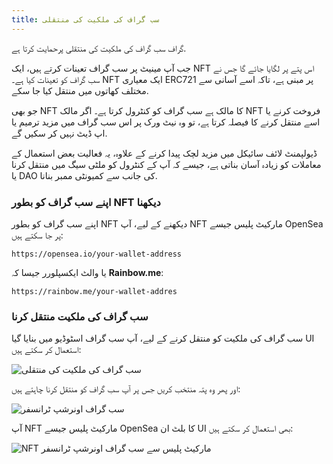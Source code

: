 ```yaml
---
title: سب گراف کی ملکیت کی منتقلی
---
```


گراف سب گراف کی ملکیت کی منتقلی پرحمایت کرتا ہے.

جب آپ مینیٹ پر سب گراف تعینات کرتے ہیں، ایک NFT اس پتے پر لگایا جائے گا جس نے سب گراف کو تعینات کیا ہے۔ NFT ایک معیاری ERC721 پر مبنی ہے، تاکہ اسے آسانی سے مختلف کھاتوں میں منتقل کیا جا سکے.

جو بھی NFT کا مالک ہے سب گراف کو کنٹرول کرتا ہے۔ اگر مالک NFT فروخت کرنے یا اسے منتقل کرنے کا فیصلہ کرتا ہے، تو وہ نیٹ ورک پر اس سب گراف میں مزید ترمیم یا اپ ڈیٹ نہیں کر سکیں گے.

ڈیولپمنٹ لائف سائیکل میں مزید لچک پیدا کرنے کے علاوہ، یہ فعالیت بعض استعمال کے معاملات کو زیادہ آسان بناتی ہے، جیسے کہ آپ کے کنٹرول کو ملٹی سیگ میں منتقل کرنا یا DAO کی جانب سے کمیونٹی ممبر بنانا.

### اپنے سب گراف کو بطور NFT دیکھنا

اپنے سب گراف کو بطور NFT دیکھنے کے لیے، آپ NFT مارکیٹ پلیس جیسے OpenSea پر جا سکتے ہیں:

```
https://opensea.io/your-wallet-address
```

یا والٹ ایکسپلورر جیسا کہ **Rainbow.me**:

```
https://rainbow.me/your-wallet-addres
```

### سب گراف کی ملکیت منتقل کرنا

سب گراف کی ملکیت کو منتقل کرنے کے لیے، آپ سب گراف اسٹوڈیو میں بنایا گیا UI استعمال کر سکتے ہیں:

![سب گراف کی ملکیت کی منتقلی](/img/subgraph-ownership-transfer-1.png)

اور پھر وہ پتہ منتخب کریں جس پر آپ سب گراف کو منتقل کرنا چاہتے ہیں:

![سب گراف اونرشپ ٹرانسفر](/img/subgraph-ownership-transfer-2.png)

آپ NFT مارکیٹ پلیس جیسے OpenSea کا بلٹ ان UI بھی استعمال کر سکتے ہیں:

![NFT مارکیٹ پلیس سے سب گراف اونرشپ ٹرانسفر](/img/subgraph-ownership-transfer-nft-marketplace.png)
